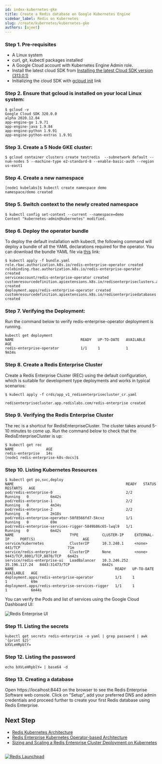 ```yaml
---
id: index-kubernetes-gke
title: Create a Redis database on Google Kubernetes Engine
sidebar_label: Redis on Kubernetes
slug: /create/kubernetes/kubernetes-gke
authors: [ajeet]
---
```




### Step 1. Pre-requisites


- A Linux system
- curl, git, kubectl packages installed
- A Google Cloud account with Kubernetes Engine Admin role.
- Install the latest cloud SDK from [Installing the latest Cloud SDK version (313.0.1)](https://cloud.google.com/sdk/docs/quickstart#installing_the_latest_version)
- Initializing the cloud SDK with [gcloud init](https://cloud.google.com/sdk/docs/quickstart#initializing_the) link


### Step 2. Ensure that gcloud is installed on your local Linux system:
 
```
$ gcloud -v
Google Cloud SDK 320.0.0
alpha 2020.12.04
app-engine-go 1.9.71
app-engine-java 1.9.84
app-engine-python 1.9.91
app-engine-python-extras 1.9.91
```

### Step 3. Create a 5 Node GKE cluster:

```
$ gcloud container clusters create testredis  --subnetwork default --num-nodes 5 --machine-type e2-standard-8 --enable-basic-auth --region us-east1
```



### Step 4. Create a new namespace

```
[node1 kubelabs]$ kubectl create namespace demo
namespace/demo created
```

### Step 5. Switch context to the newly created namespace

```
$ kubectl config set-context --current --namespace=demo
Context "kubernetes-admin@kubernetes" modified.
```

### Step 6. Deploy the operator bundle

To deploy the default installation with kubectl, the following command will deploy a bundle of all the YAML declarations required for the operator. You can download the bundle YAML file via [this](https://raw.githubusercontent.com/RedisLabs/redis-enterprise-k8s-docs/master/bundle.yaml) link: 



```
$ kubectl apply -f bundle.yaml
role.rbac.authorization.k8s.io/redis-enterprise-operator created
rolebinding.rbac.authorization.k8s.io/redis-enterprise-operator created
serviceaccount/redis-enterprise-operator created
customresourcedefinition.apiextensions.k8s.io/redisenterpriseclusters.app.redislabs.com created
deployment.apps/redis-enterprise-operator created
customresourcedefinition.apiextensions.k8s.io/redisenterprisedatabases.app.redislabs.com created
```

### Step 7. Verifying the Deployment:

Run the command below to verify redis-enterprise-operator deployment is running.


```
kubectl get deployment
NAME                               READY   UP-TO-DATE   AVAILABLE   AGE
redis-enterprise-operator          1/1     1            1           9m34s
```

### Step 8. Create a Redis Enterprise Cluster

Create a Redis Enterprise Cluster (REC) using the default configuration, which is suitable for development type deployments and works in typical scenarios:

```
$ kubectl apply -f crds/app_v1_redisenterprisecluster_cr.yaml

redisenterprisecluster.app.redislabs.com/redis-enterprise created
```


### Step 9. Verifying the Redis Enterprise Cluster

The rec is a shortcut for RedisEnterpriseCluster. The cluster takes around 5-10 minutes to come up. Run the command below to check that the RedisEnterpriseCluster is up: 

```
$ kubectl get rec
NAME               AGE
redis-enterprise   14s
[node1 redis-enterprise-k8s-docs]$
```

### Step 10. Listing Kubernetes Resources



```
$ kubectl get po,svc,deploy
NAME                                                    READY   STATUS    RESTARTS   AGE
pod/redis-enterprise-0                                  2/2     Running   0          6m42s
pod/redis-enterprise-1                                  2/2     Running   0          4m34s
pod/redis-enterprise-2                                  2/2     Running   0          2m18s
pod/redis-enterprise-operator-58f8566fd7-5kcvz          1/1     Running   0          69m
pod/redis-enterprise-services-rigger-5849b86c65-lwql9   1/1     Running   0          6m42s
NAME                          TYPE           CLUSTER-IP     EXTERNAL-IP     PORT(S)                      AGE
service/kubernetes            ClusterIP      10.3.240.1     <none>          443/TCP                      71m
service/redis-enterprise      ClusterIP      None           <none>          9443/TCP,8001/TCP,8070/TCP   6m42s
service/redis-enterprise-ui   LoadBalancer   10.3.246.252   35.196.117.24   8443:31473/TCP               6m42s
NAME                                               READY   UP-TO-DATE   AVAILABLE   AGE
deployment.apps/redis-enterprise-operator          1/1     1            1           69m
deployment.apps/redis-enterprise-services-rigger   1/1     1            1           6m44s
```


You can verify the Pods and list of services using the Google Cloud Dashboard UI:

![Redis Enterprise UI](re_kubernetes.png)


### Step 11.  Listing the secrets

```
kubectl get secrets redis-enterprise -o yaml | grep password | awk '{print $2}'
bXVLeHRpblY=
```

### Step 12. Listing the password

```
echo bXVLeHRpblY= | base64 -d
```


### Step 13. Creating a database

Open  https://localhost:8443 on the browser to see the Redis Enterprise Software web console. Click on "Setup", add your preferred DNS and admin credentials and proceed further to create your first Redis database using Redis Enterprise.


## Next Step

- [Redis Kubernetes Architecture](https://docs.redis.com/latest/kubernetes/architecture/)
- [Redis Enterprise Kubernetes Operator-based Architecture](https://docs.redis.com/latest/kubernetes/architecture/operator/)
- [Sizing and Scaling a Redis Enterprise Cluster Deployment on Kubernetes](https://docs.redis.com/latest/kubernetes/memory/sizing-on-kubernetes/)


##

<div>
<a href="https://launchpad.redis.com" target="_blank" rel="noopener" className="link"> <img src="/img/launchpad.png"  className="thumb" loading="lazy" alt="Redis Launchpad" /></a>
</div>
